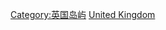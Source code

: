 {{Commons category|Uninhabited islands of the United Kingdom}}

[[Category:英国岛屿|Category:英国岛屿]]
[[Category:各国无人岛|United Kingdom]]